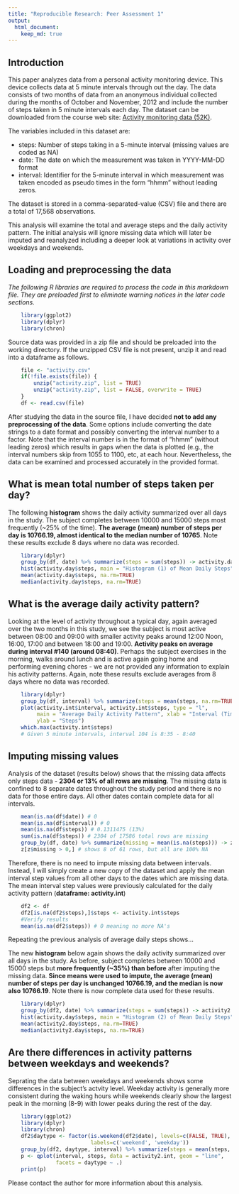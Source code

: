 ```yaml
---
title: "Reproducible Research: Peer Assessment 1"
output: 
  html_document:
    keep_md: true
---
```


## Introduction

This paper analyzes data from a personal activity monitoring device. This device collects data at 5 minute intervals through out the day. The data consists of two months of data from an anonymous individual collected during the months of October and November, 2012 and include the number of steps taken in 5 minute intervals each day.  The dataset can be downloaded from the course web site: [Activity monitoring data (52K)](https://d396qusza40orc.cloudfront.net/repdata%2Fdata%2Factivity.zip).

The variables included in this dataset are:

* steps: Number of steps taking in a 5-minute interval (missing values are coded as NA)
* date: The date on which the measurement was taken in YYYY-MM-DD format
* interval: Identifier for the 5-minute interval in which measurement was taken encoded as pseudo times in the form "hhmm" without leading zeros.

The dataset is stored in a comma-separated-value (CSV) file and there are a total of 17,568 observations.

This analysis will examine the total and average steps and the daily activity pattern. The initial analysis will ignore missing data which will later be imputed and reanalyzed including a deeper look at variations in activity over weekdays and weekends.

## Loading and preprocessing the data

*The following R libraries are required to process the code in this markdown file. They are preloaded first to eliminate warning notices in the later code sections.*

```r
    library(ggplot2)
    library(dplyr)
    library(chron)
```

Source data was provided in a zip file and should be preloaded into the working directory. If the unzipped CSV file is not present, unzip it and read into a dataframe as follows.

```r
    file <- "activity.csv"
    if(!file.exists(file)) {
        unzip("activity.zip", list = TRUE)
        unzip("activity.zip", list = FALSE, overwrite = TRUE) 
    }
    df <- read.csv(file)
```

After studying the data in the source file, I have decided **not to add any preprocessing of the data**. Some options include converting the date strings to a date format and possibly converting the interval number to a factor. Note that the interval number is in the format of "hhmm" (without leading zeros) which results in gaps when the data is plotted (e.g., the interval numbers skip from 1055 to 1100, etc, at each hour. Nevertheless, the data can be examined and processed accurately in the provided format.

## What is mean total number of steps taken per day? 

The following **histogram** shows the daily activity summarized over all days in the study. The subject completes between 10000 and 15000 steps most frequently (~25% of the time). **The average (mean) number of steps per day is 10766.19, almost identical to the median number of 10765**.  Note these results exclude 8 days where no data was recorded.

```r
    library(dplyr)
    group_by(df, date) %>% summarize(steps = sum(steps)) -> activity.day
    hist(activity.day$steps, main = "Histogram (1) of Mean Daily Steps", xlab = "Steps")
    mean(activity.day$steps, na.rm=TRUE)
    median(activity.day$steps, na.rm=TRUE)
```

## What is the average daily activity pattern?

Looking at the level of activity throughout a typical day, again averaged over the two months in this study, we see the subject is most active between 08:00 and 09:00 with smaller activity peaks around 12:00 Noon, 16:00, 17:00 and between 18:00 and 19:00. **Activity peaks on average during interval #140 (around 08:40)**. Perhaps the subject exercises in the morning, walks around lunch and is active again going home and performing evening chores - we are not provided any information to explain his activity patterns. Again, note these results exclude averages from 8 days where no data was recorded.
    
```r
    library(dplyr)
    group_by(df, interval) %>% summarize(steps = mean(steps, na.rm=TRUE)) -> activity.int
    plot(activity.int$interval, activity.int$steps, type = "l",
         main = "Average Daily Activity Pattern", xlab = "Interval (Time of Day)",
         ylab = "Steps")
    which.max(activity.int$steps)
    # Given 5 minute intervals, interval 104 is 8:35 - 8:40
```

## Imputing missing values

Analysis of the dataset (results below) shows that the missing data affects only steps data - **2304 or 13% of all rows are missing**. The missing data is confined to 8 separate dates throughout the study period and there is no data for those entire days. All other dates contain complete data for all intervals.

```r
    mean(is.na(df$date)) # 0
    mean(is.na(df$interval)) # 0
    mean(is.na(df$steps)) # 0.1311475 (13%)
    sum(is.na(df$steps)) # 2304 of 17586 total rows are missing
    group_by(df, date) %>% summarize(missing = mean(is.na(steps))) -> z
    z[z$missing > 0,] # shows 8 of 61 rows, but all are 100% NA
```

Therefore, there is no need to impute missing data between intervals. Instead, I will simply create a new copy of the dataset and apply the mean interval step values from all other days to the dates which are missing data. The mean interval step values were previously calculated for the daily activity pattern (**dataframe: activity.int**)

```r
    df2 <- df
    df2[is.na(df2$steps),]$steps <- activity.int$steps
    #Verify results
    mean(is.na(df2$steps)) # 0 meaning no more NA's
```

Repeating the previous analysis of average daily steps shows...

The new **histogram** below again shows the daily activity summarized over all days in the study. As before, subject completes between 10000 and 15000 steps but **more frequently (~35%) than before** after imputing the missing data. **Since means were used to impute, the average (mean) number of steps per day is unchanged 10766.19, and the  median is now also 10766.19**. Note there is now complete data used for these results.

```r
    library(dplyr)
    group_by(df2, date) %>% summarize(steps = sum(steps)) -> activity2.day
    hist(activity.day$steps, main = "Histogram (2) of Mean Daily Steps", xlab = "Steps")
    mean(activity2.day$steps, na.rm=TRUE)
    median(activity2.day$steps, na.rm=TRUE)
```

## Are there differences in activity patterns between weekdays and weekends?

Seprating the data between weekdays and weekends shows some differences in the subject's actvity level. Weekday activity is generally more consistent during the waking hours while weekends clearly show the largest peak in the morning (8-9) with lower peaks during the rest of the day.
    
```r
    library(ggplot2)
    library(dplyr)
    library(chron)
    df2$daytype <- factor(is.weekend(df2$date), levels=c(FALSE, TRUE), 
                          labels=c('weekend', 'weekday'))
    group_by(df2, daytype, interval) %>% summarize(steps = mean(steps, na.rm=TRUE))-> activity2.int
    p <- qplot(interval, steps, data = activity2.int, geom = "line", 
               facets = daytype ~ .)
    print(p)
```

Please contact the author for more information about this analysis.

